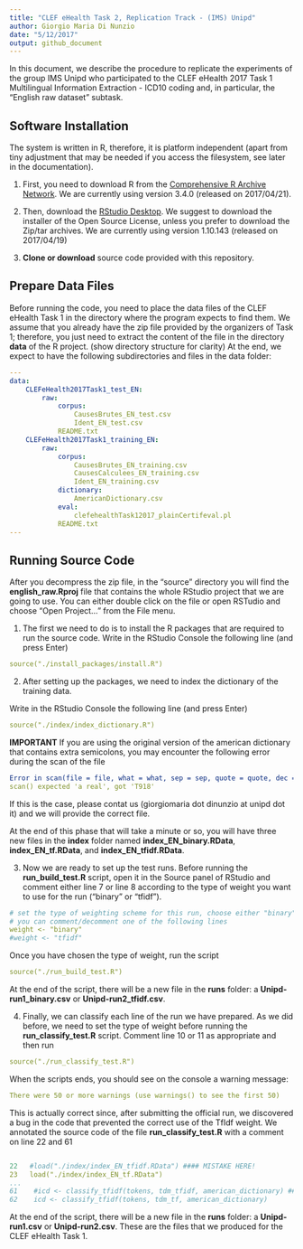 ```yaml
---
title: "CLEF eHealth Task 2, Replication Track - (IMS) Unipd"
author: Giorgio Maria Di Nunzio
date: "5/12/2017"
output: github_document
---
```


In this document, we describe the procedure to replicate the experiments of the group IMS Unipd who participated to the CLEF eHealth 2017 Task 1 Multilingual Information Extraction - ICD10 coding and, in particular, the "English raw dataset" subtask.


## Software Installation

The system is written in R, therefore, it is platform independent (apart from tiny adjustment that may be needed if you access the filesystem, see later in the documentation).

1. First, you need to download R from the [Comprehensive R Archive Network](https://cran.r-project.org). We are currently using version 3.4.0 (released on 2017/04/21).

2. Then, download the [RStudio Desktop](https://www.rstudio.com/products/rstudio/download2/). We suggest to download the installer of the Open Source License, unless you prefer to download the Zip/tar archives. We are currently using version 1.10.143 (released on 2017/04/19)

3. **Clone or download** source code provided with this repository.


## Prepare Data Files

Before running the code, you need to place the data files of the CLEF eHealth Task 1 in the directory where the program expects to find them. We assume that you already have the zip file provided by the organizers of Task 1; therefore, you just need to extract the content of the file in the directory **data** of the R project. (show directory structure for clarity)
At the end, we expect to have the following subdirectories and files in the data folder:

```yaml
---
data:
	CLEFeHealth2017Task1_test_EN:
		raw:
			corpus:
				CausesBrutes_EN_test.csv
				Ident_EN_test.csv
			README.txt
	CLEFeHealth2017Task1_training_EN:
		raw:
			corpus:
				CausesBrutes_EN_training.csv
				CausesCalculees_EN_training.csv
				Ident_EN_training.csv
			dictionary:
				AmericanDictionary.csv
			eval:
				clefehealthTask12017_plainCertifeval.pl
			README.txt
---
```

## Running Source Code

After you decompress the zip file, in the "source" directory you will find the **english_raw.Rproj** file that contains the whole RStudio project that we are going to use. You can either double click on the file or open RSTudio and choose "Open Project..." from the File menu.

1. The first we need to do is to install the R packages that are required to run the source code. Write in the RStudio Console the following line (and press Enter)

```yaml
source("./install_packages/install.R")
```

2. After setting up the packages, we need to index the dictionary of the training data.

Write in the RStudio Console the following line (and press Enter)

```yaml
source("./index/index_dictionary.R")
```

**IMPORTANT** If you are using the original version of the american dictionary that contains extra semicolons, you may encounter the following error during the scan of the file

```yaml
Error in scan(file = file, what = what, sep = sep, quote = quote, dec = dec,  : 
scan() expected 'a real', got 'T918' 
```

If this is the case, please contat us (giorgiomaria dot dinunzio at unipd dot it) and we will provide the correct file.

At the end of this phase that will take a minute or so, you will have three new files in the **index** folder named **index_EN_binary.RData**, **index_EN_tf.RData**, and **index_EN_tfidf.RData**.

3. Now we are ready to set up the test runs. Before running the **run_build_test.R** script, open it in the Source panel of RStudio and comment either line 7 or line 8 according to the type of weight you want to use for the run ("binary" or "tfidf").

```yaml
# set the type of weighting scheme for this run, choose either "binary" or "tfidf"
# you can comment/decomment one of the following lines
weight <- "binary"
#weight <- "tfidf"
```

Once you have chosen the type of weight, run the script 

```yaml
source("./run_build_test.R")
```

At the end of the script, there will be a new file in the **runs** folder: a **Unipd-run1_binary.csv** or **Unipd-run2_tfidf.csv**.

4. Finally, we can classify each line of the run we have prepared. As we did before, we need to set the type of weight before running the **run_classify_test.R** script. Comment line 10 or 11 as appropriate and then run 

```yaml
source("./run_classify_test.R")
```

When the scripts ends, you should see on the console a warning message:
```yaml
There were 50 or more warnings (use warnings() to see the first 50)
```

This is actually correct since, after submitting the official run, we discovered a bug in the code that prevented the correct use of the TfIdf weight. We annotated the source code of the file **run_classify_test.R** with a comment on line 22 and 61

```yaml

22   #load("./index/index_EN_tfidf.RData") #### MISTAKE HERE!
23   load("./index/index_EN_tf.RData")
...
61    #icd <- classify_tfidf(tokens, tdm_tfidf, american_dictionary) #### MISTAKE HERE!
62    icd <- classify_tfidf(tokens, tdm_tf, american_dictionary)

```

At the end of the script, there will be a new file in the **runs** folder: a **Unipd-run1.csv** or **Unipd-run2.csv**. These are the files that we produced for the CLEF eHealth Task 1.



